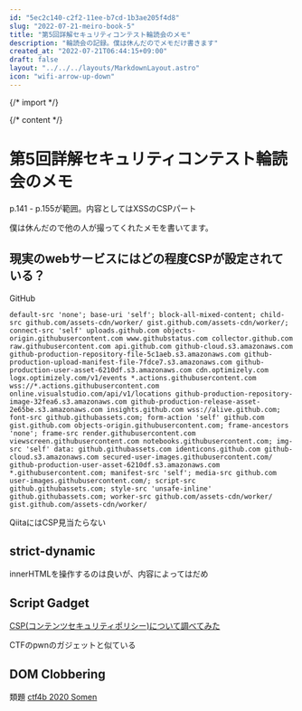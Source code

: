 ```yaml
---
id: "5ec2c140-c2f2-11ee-b7cd-1b3ae205f4d8"
slug: "2022-07-21-meiro-book-5"
title: "第5回詳解セキュリティコンテスト輪読会のメモ"
description: "輪読会の記録。僕は休んだのでメモだけ書きます"
created_at: "2022-07-21T06:44:15+09:00"
draft: false
layout: "../../../layouts/MarkdownLayout.astro"
icon: "wifi-arrow-up-down"
---
```


{/* import */}


{/* content */}

# 第5回詳解セキュリティコンテスト輪読会のメモ

p.141 - p.155が範囲。内容としてはXSSのCSPパート

僕は休んだので他の人が撮ってくれたメモを書いてます。

## 現実のwebサービスにはどの程度CSPが設定されている？

GitHub

```text
default-src 'none'; base-uri 'self'; block-all-mixed-content; child-src github.com/assets-cdn/worker/ gist.github.com/assets-cdn/worker/; connect-src 'self' uploads.github.com objects-origin.githubusercontent.com www.githubstatus.com collector.github.com raw.githubusercontent.com api.github.com github-cloud.s3.amazonaws.com github-production-repository-file-5c1aeb.s3.amazonaws.com github-production-upload-manifest-file-7fdce7.s3.amazonaws.com github-production-user-asset-6210df.s3.amazonaws.com cdn.optimizely.com logx.optimizely.com/v1/events *.actions.githubusercontent.com wss://*.actions.githubusercontent.com online.visualstudio.com/api/v1/locations github-production-repository-image-32fea6.s3.amazonaws.com github-production-release-asset-2e65be.s3.amazonaws.com insights.github.com wss://alive.github.com; font-src github.githubassets.com; form-action 'self' github.com gist.github.com objects-origin.githubusercontent.com; frame-ancestors 'none'; frame-src render.githubusercontent.com viewscreen.githubusercontent.com notebooks.githubusercontent.com; img-src 'self' data: github.githubassets.com identicons.github.com github-cloud.s3.amazonaws.com secured-user-images.githubusercontent.com/ github-production-user-asset-6210df.s3.amazonaws.com *.githubusercontent.com; manifest-src 'self'; media-src github.com user-images.githubusercontent.com/; script-src github.githubassets.com; style-src 'unsafe-inline' github.githubassets.com; worker-src github.com/assets-cdn/worker/ gist.github.com/assets-cdn/worker/
```

QiitaにはCSP見当たらない

## strict-dynamic

innerHTMLを操作するのは良いが、内容によってはだめ

## Script Gadget

[CSP(コンテンツセキュリティポリシー)について調べてみた](https://techblog.securesky-tech.com/entry/2020/05/21/)

CTFのpwnのガジェットと似ている

## DOM Clobbering

類題 [ctf4b 2020 Somen](https://tikicn.hatenablog.com/entry/2020/05/24/140117)

